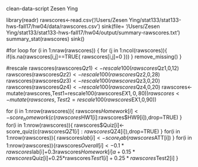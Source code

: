 clean-data-script
Zesen Ying

library(readr)
rawscores<-read.csv('/Users/Zesen Ying/stat133/stat133-hws-fall17/hw04/data/rawscores.csv')
sink(file= '/Users/Zesen Ying/stat133/stat133-hws-fall17/hw04/output/summary-rawscores.txt')
summary_stat(rawscores)
sink()

#for loop
for (i in 1:nraw(rawscores)) {
  for (j in 1:ncol(rawscores)){
    if(is.na(rawscores[i,j]==TRUE{
      rawscores[i,j]=0
    }))
  }
  remove_missing()
}


#rescale
rawscores(rawscores$Qz1)<-rescale100(rawscores$Qz1,0,12)
rawscores(rawscores$Qz2)<-rescale100(rawscores$Qz2,0,28)
rawscores(rawscores$Qz3)<-rescale100(rawscores$Qz3,0,20)
rawscores(rawscores$Qz4)<-rescale100(rawscores$Qz4,0,20)
rawscores<-mutate(rawscores,Test1=rescale100(rawscores$EX1,0,80))
rawscores<-mutate(rawscores,Test2=rescale100(rawscores$EX1,0,90))


for (i in 1:nrow(rawscores)){
  rawscores$Homework[i]<-score_homework(c(rawscores$HW1[i]:rawscores$HW9[i]),drop=TRUE)
}
for(i in 1:nrow(rawscores)){
  rawscores$Quiz[i]<-score_quiz(c(rawscores$QZ1[i]:rawscores$QZ4[i]),drop=TRUE)
}
for(i in 1:nrow(rawscores)){
  rawscores$lab[i]<-score_lab(rawscores$ATT[i])
}
for(i in 1:nrow(rawscores)){rawscores$Overall[i]<-0.1*rawscores$lab[i]+0.3rawscores$Homework[i]a+0.15*rawscores$Quiz[i]+0.25*rawscores$Test1[i]+0.25*rawscores$Test2[i]
}